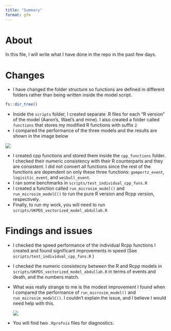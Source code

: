 ```yaml
---
title: "Summary"
format: gfm
---
```


# About

In this file, I will write what I have done in the repo in the past few days.

# Changes

-   I have changed the folder structure so functions are defined in different folders rather than being written inside the model script.

```r
fs::dir_tree()
```

-   Inside the `scripts` folder, I created separate .R files for each "R version" of the model (Aaron's, Wael's and mine). I also created a folder called `functions` that stores my modified R functions with suffix `2`
-   I compared the performance of the three models and the results are shown in the image below

![](images/clipboard-1789819522.png)

-   I created cpp functions and stored them inside the `cpp_functions` folder. I checked their numeric consistency with their R counterparts and they are consistent. I did not convert all functions since the rest of the functions are dependent on only these three functions: `gompertz_event`, `logisitic_event`, and `weibull_event`.
-   I ran some benchmarks in `scripts/test_individual_cpp_funs.R`
-   I created a function called `run_microsim_model()` and `run_microsim_modelC()` to run the pure R version and Rcpp version, respectively.
-   Finally, to run my work, you will need to run `scripts/UKPDS_vectorized_model_abdullah.R`

# Findings and issues

-   I checked the speed performance of the individual Rcpp functions I created and found significant improvements in speed (See `scripts/test_individual_cpp_funs.R` )

-   I checked the numeric consistecny between the R and Rcpp models in `scripts/UKPDS_vectorized_model_abdullah.R` in terms of events and death, and the numbers match.

-   What was really strange to me is the modest improvement I found when I compared the performance of `run_microsim_model()` and `run_microsim_modelC()`. I couldn't explain the issue, and I believe I would need help with this.

    ![](images/clipboard-3384987763.png)

-   You will find two `.Rprofvis` files for diagnostics.
